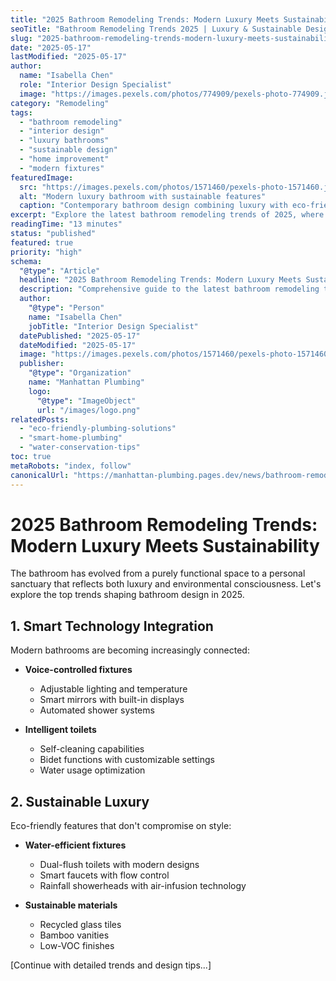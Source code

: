 ```yaml
---
title: "2025 Bathroom Remodeling Trends: Modern Luxury Meets Sustainability"
seoTitle: "Bathroom Remodeling Trends 2025 | Luxury & Sustainable Design Guide"
slug: "2025-bathroom-remodeling-trends-modern-luxury-meets-sustainability"
date: "2025-05-17"
lastModified: "2025-05-17"
author:
  name: "Isabella Chen"
  role: "Interior Design Specialist"
  image: "https://images.pexels.com/photos/774909/pexels-photo-774909.jpeg?auto=compress&cs=tinysrgb&w=1260&h=750&dpr=2"
category: "Remodeling"
tags:
  - "bathroom remodeling"
  - "interior design"
  - "luxury bathrooms"
  - "sustainable design"
  - "home improvement"
  - "modern fixtures"
featuredImage:
  src: "https://images.pexels.com/photos/1571460/pexels-photo-1571460.jpeg?auto=compress&cs=tinysrgb&w=1260&h=750&dpr=2"
  alt: "Modern luxury bathroom with sustainable features"
  caption: "Contemporary bathroom design combining luxury with eco-friendly elements"
excerpt: "Explore the latest bathroom remodeling trends of 2025, where luxury meets sustainability. From smart toilets to water-efficient fixtures, discover how modern bathrooms are becoming both more luxurious and environmentally conscious."
readingTime: "13 minutes"
status: "published"
featured: true
priority: "high"
schema:
  "@type": "Article"
  headline: "2025 Bathroom Remodeling Trends: Modern Luxury Meets Sustainability"
  description: "Comprehensive guide to the latest bathroom remodeling trends, combining luxury features with sustainable design"
  author:
    "@type": "Person"
    name: "Isabella Chen"
    jobTitle: "Interior Design Specialist"
  datePublished: "2025-05-17"
  dateModified: "2025-05-17"
  image: "https://images.pexels.com/photos/1571460/pexels-photo-1571460.jpeg?auto=compress&cs=tinysrgb&w=1260&h=750&dpr=2"
  publisher:
    "@type": "Organization"
    name: "Manhattan Plumbing"
    logo:
      "@type": "ImageObject"
      url: "/images/logo.png"
relatedPosts:
  - "eco-friendly-plumbing-solutions"
  - "smart-home-plumbing"
  - "water-conservation-tips"
toc: true
metaRobots: "index, follow"
canonicalUrl: "https://manhattan-plumbing.pages.dev/news/bathroom-remodeling-trends-2025"
---
```


# 2025 Bathroom Remodeling Trends: Modern Luxury Meets Sustainability

The bathroom has evolved from a purely functional space to a personal sanctuary that reflects both luxury and environmental consciousness. Let's explore the top trends shaping bathroom design in 2025.

## 1. Smart Technology Integration

Modern bathrooms are becoming increasingly connected:

- **Voice-controlled fixtures**

  - Adjustable lighting and temperature
  - Smart mirrors with built-in displays
  - Automated shower systems

- **Intelligent toilets**
  - Self-cleaning capabilities
  - Bidet functions with customizable settings
  - Water usage optimization

## 2. Sustainable Luxury

Eco-friendly features that don't compromise on style:

- **Water-efficient fixtures**

  - Dual-flush toilets with modern designs
  - Smart faucets with flow control
  - Rainfall showerheads with air-infusion technology

- **Sustainable materials**
  - Recycled glass tiles
  - Bamboo vanities
  - Low-VOC finishes

[Continue with detailed trends and design tips...]
